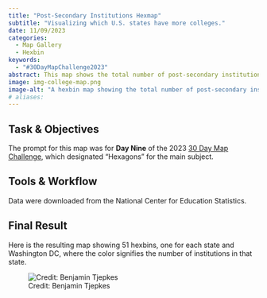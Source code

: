 ```yaml
---
title: "Post-Secondary Institutions Hexmap"
subtitle: "Visualizing which U.S. states have more colleges."
date: 11/09/2023
categories:
  - Map Gallery
  - Hexbin
keywords:
  - "#30DayMapChallenge2023"
abstract: This map shows the total number of post-secondary institutions and programs in each U.S. state (and Washington DC) using a hexbin style map.
image: img-college-map.png
image-alt: "A hexbin map showing the total number of post-secondary institutions and programs in each U.S. state."
# aliases:
---
```


## Task & Objectives

The prompt for this map was for **Day Nine** of the 2023 [30 Day Map Challenge](https://30daymapchallenge.com/), which designated "Hexagons" for the main subject.

## Tools & Workflow

Data were downloaded from the National Center for Education Statistics.

## Final Result

Here is the resulting map showing 51 hexbins, one for each state and Washington DC, where the color signifies the number of institutions in that state. 

![Credit: Benjamin Tjepkes](img-college-map.png)